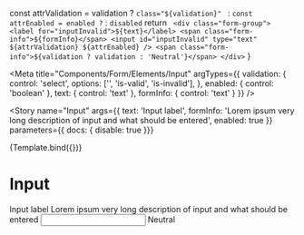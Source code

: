 
  const attrValidation = validation ? `class="${validation}" ` : ``
  const attrEnabled = enabled ? `` : `disabled`
  return `
    <div class="form-group">
      <label for="inputInvalid">${text}</label>
      <span class="form-info">${formInfo}</span>
      <input id="inputInvalid" type="text" ${attrValidation} ${attrEnabled} />
      <span class="form-info">${validation ? validation : 'Neutral'}</span>
    </div>`
}

<Meta
  title="Components/Form/Elements/Input"
  argTypes={{
    validation: {
      control: 'select',
      options: ['', 'is-valid', 'is-invalid'],
    },
    enabled: {
      control: 'boolean'
    },
    text: { control: 'text' },
    formInfo: { control: 'text' }
  }}
/>

<Story
  name="Input"
  args={{
    text: 'Input label',
    formInfo: 'Lorem ipsum very long description of input and what should be entered',
    enabled: true
  }}
  parameters={{ docs: { disable: true }}}
>
  {Template.bind({})}
</Story>

# Input

<Canvas>
  <div class="form-group">
    <label for="inputInvalid">Input label</label>
    <span class="form-info">Lorem ipsum very long description of input and what should be entered</span>
    <input id="inputInvalid" type="text" />
    <span class="form-info">Neutral</span>
  </div>
</Canvas>

